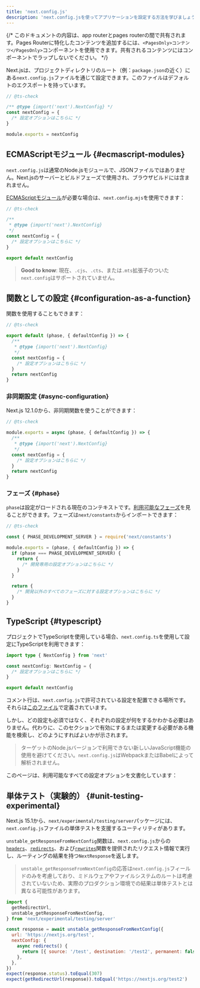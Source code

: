 ```yaml
---
title: 'next.config.js'
description: 'next.config.jsを使ってアプリケーションを設定する方法を学びましょう。'
---
```


{/* このドキュメントの内容は、app routerとpages routerの間で共有されます。Pages Routerに特化したコンテンツを追加するには、`<PagesOnly>コンテンツ</PagesOnly>`コンポーネントを使用できます。共有されるコンテンツにはコンポーネントでラップしないでください。 */}

Next.jsは、プロジェクトディレクトリのルート（例：`package.json`の近く）にある`next.config.js`ファイルを通じて設定できます。このファイルはデフォルトのエクスポートを持っています。

```js title="next.config.js"
// @ts-check

/** @type {import('next').NextConfig} */
const nextConfig = {
  /* 設定オプションはこちらに */
}

module.exports = nextConfig
```

## ECMAScriptモジュール {#ecmascript-modules}

`next.config.js`は通常のNode.jsモジュールで、JSONファイルではありません。Next.jsのサーバーとビルドフェーズで使用され、ブラウザビルドには含まれません。

[ECMAScriptモジュール](https://nodejs.org/api/esm.html)が必要な場合は、`next.config.mjs`を使用できます：

```js title="next.config.mjs"
// @ts-check

/**
 * @type {import('next').NextConfig}
 */
const nextConfig = {
  /* 設定オプションはこちらに */
}

export default nextConfig
```

> **Good to know**: 現在、`.cjs`、`.cts`、または`.mts`拡張子のついた`next.config`はサポートされていません。

## 関数としての設定 {#configuration-as-a-function}

関数を使用することもできます：

```js title="next.config.mjs"
// @ts-check

export default (phase, { defaultConfig }) => {
  /**
   * @type {import('next').NextConfig}
   */
  const nextConfig = {
    /* 設定オプションはこちらに */
  }
  return nextConfig
}
```

### 非同期設定 {#async-configuration}

Next.js 12.1.0から、非同期関数を使うことができます：

```js title="next.config.js"
// @ts-check

module.exports = async (phase, { defaultConfig }) => {
  /**
   * @type {import('next').NextConfig}
   */
  const nextConfig = {
    /* 設定オプションはこちらに */
  }
  return nextConfig
}
```

### フェーズ {#phase}

`phase`は設定がロードされる現在のコンテキストです。[利用可能なフェーズ](https://github.com/vercel/next.js/blob/5e6b008b561caf2710ab7be63320a3d549474a5b/packages/next/shared/lib/constants.ts#L19-L23)を見ることができます。フェーズは`next/constants`からインポートできます：

```js title="next.config.js"
// @ts-check

const { PHASE_DEVELOPMENT_SERVER } = require('next/constants')

module.exports = (phase, { defaultConfig }) => {
  if (phase === PHASE_DEVELOPMENT_SERVER) {
    return {
      /* 開発専用の設定オプションはこちらに */
    }
  }

  return {
    /* 開発以外のすべてのフェーズに対する設定オプションはこちらに */
  }
}
```

## TypeScript {#typescript}

プロジェクトでTypeScriptを使用している場合、`next.config.ts`を使用して設定にTypeScriptを利用できます：

```ts title="next.config.ts"
import type { NextConfig } from 'next'

const nextConfig: NextConfig = {
  /* 設定オプションはこちらに */
}

export default nextConfig
```

コメント行は、`next.config.js`で許可されている設定を配置できる場所です。それらは[このファイル](https://github.com/vercel/next.js/blob/canary/packages/next/src/server/config-shared.ts)で定義されています。

しかし、どの設定も必須ではなく、それぞれの設定が何をするかわかる必要はありません。代わりに、このセクションで有効にするまたは変更する必要がある機能を検索し、どのようにすればよいかが示されます。

> ターゲットのNode.jsバージョンで利用できない新しいJavaScript機能の使用を避けてください。`next.config.js`はWebpackまたはBabelによって解析されません。

このページは、利用可能なすべての設定オプションを文書化しています：

## 単体テスト（実験的） {#unit-testing-experimental}

Next.js 15.1から、`next/experimental/testing/server`パッケージには、`next.config.js`ファイルの単体テストを支援するユーティリティがあります。

`unstable_getResponseFromNextConfig`関数は、`next.config.js`からの[`headers`](/docs/app/api-reference/config/next-config-js/headers)、[`redirects`](/docs/app/api-reference/config/next-config-js/redirects)、および[`rewrites`](/docs/app/api-reference/config/next-config-js/rewrites)関数を提供されたリクエスト情報で実行し、ルーティングの結果を持つ`NextResponse`を返します。

> `unstable_getResponseFromNextConfig`の応答は`next.config.js`フィールドのみを考慮しており、ミドルウェアやファイルシステムのルートは考慮されていないため、実際のプロダクション環境での結果は単体テストとは異なる可能性があります。

```js
import {
  getRedirectUrl,
  unstable_getResponseFromNextConfig,
} from 'next/experimental/testing/server'

const response = await unstable_getResponseFromNextConfig({
  url: 'https://nextjs.org/test',
  nextConfig: {
    async redirects() {
      return [{ source: '/test', destination: '/test2', permanent: false }]
    },
  },
})
expect(response.status).toEqual(307)
expect(getRedirectUrl(response)).toEqual('https://nextjs.org/test2')
```

